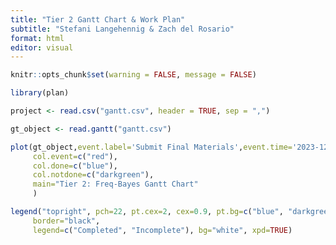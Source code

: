 ```yaml
---
title: "Tier 2 Gantt Chart & Work Plan"
subtitle: "Stefani Langehennig & Zach del Rosario"
format: html
editor: visual
---
```


```r
knitr::opts_chunk$set(warning = FALSE, message = FALSE)

library(plan)

project <- read.csv("gantt.csv", header = TRUE, sep = ",")

```

```r

gt_object <- read.gantt("gantt.csv") 

plot(gt_object,event.label='Submit Final Materials',event.time='2023-12-01',
     col.event=c("red"),
     col.done=c("blue"),
     col.notdone=c("darkgreen"),
     main="Tier 2: Freq-Bayes Gantt Chart"
     )

legend("topright", pch=22, pt.cex=2, cex=0.9, pt.bg=c("blue", "darkgreen"),
     border="black",
     legend=c("Completed", "Incomplete"), bg="white", xpd=TRUE)
```

